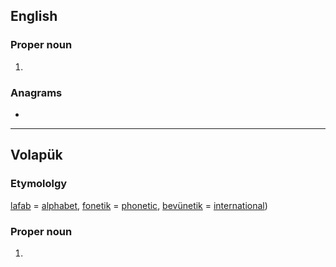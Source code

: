 ==English==

===Proper noun===
{{en-proper noun}}

# {{initialism of|[[London]] [[fire brigade]]|lang=en}}

===Anagrams===
* {{anagrams|en|a=bfl|LBF|lbf}}

----

==Volapük==

===Etymololgy===
[[lafab]] = [[alphabet]], [[fonetik]] = [[phonetic]], [[bevünetik]] = [[international]])

===Proper noun===
{{head|vo|proper noun}}

# {{io|lang=vo|[[Lafab Fonetik Bevünetik]]||[[International Phonetic Alphabet]]}}